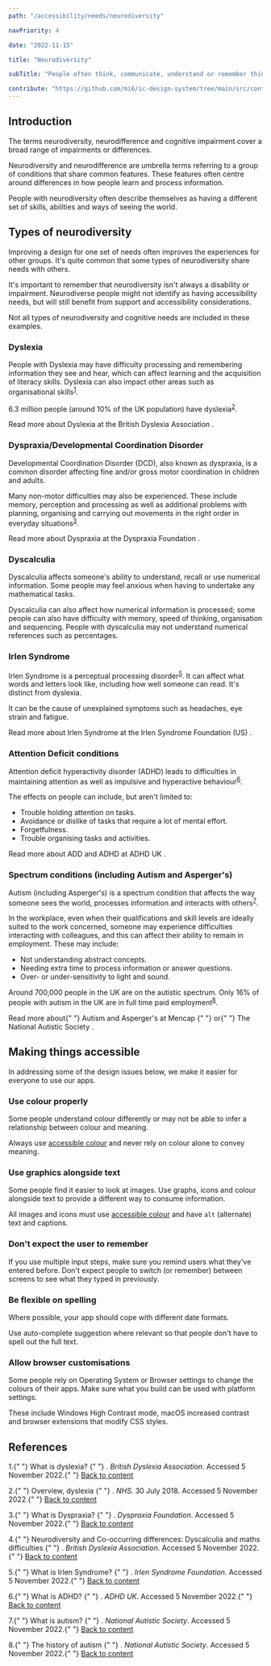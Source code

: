 ```yaml
---
path: "/accessibility/needs/neurodiversity"

navPriority: 4

date: "2022-11-15"

title: "Neurodiversity"

subTitle: "People often think, communicate, understand or remember things in ways we might not consider."

contribute: "https://github.com/mi6/ic-design-system/tree/main/src/content/structured/accessibility/needs/neurodiversity.mdx"
---
```


## Introduction

The terms neurodiversity, neurodifference and cognitive impairment cover a broad range of impairments or differences.

Neurodiversity and neurodifference are umbrella terms referring to a group of conditions that share common features. These features often centre around differences in how people learn and process information.

People with neurodiversity often describe themselves as having a different set of skills, abilities and ways of seeing the world.

## Types of neurodiversity

Improving a design for one set of needs often improves the experiences for other groups. It's quite common that some types of neurodiversity share needs with others.

It's important to remember that neurodiversity isn't always a disability or impairment. Neurodiverse people might not identify as having accessibility needs, but will still benefit from support and accessibility considerations.

Not all types of neurodiversity and cognitive needs are included in these examples.

### Dyslexia

People with Dyslexia may have difficulty processing and remembering information they see and hear, which can affect learning and the acquisition of literacy skills. Dyslexia can also impact other areas such as organisational skills<sup id="ref-1"><a href="#fn-1">1</a></sup>.

6.3 million people (around 10% of the UK population) have dyslexia<sup id="ref-2"><a href="#fn-2">2</a></sup>.

<p>
  <ic-link
    target="_blank"
    href="https://www.bdadyslexia.org.uk/dyslexia/about-dyslexia/what-is-dyslexia"
    rel="noreferer noopener nofollow"
    id="fn-1"
  >
    Read more about Dyslexia at the British Dyslexia Association
  </ic-link>
  .
</p>

### Dyspraxia/Developmental Coordination Disorder

Developmental Coordination Disorder (DCD), also known as dyspraxia, is a common disorder affecting fine and/or gross motor coordination in children and adults.

Many non-motor difficulties may also be experienced. These include memory, perception and processing as well as additional problems with planning, organising and carrying out movements in the right order in everyday situations<sup id="ref-3"><a href="#fn-3">3</a></sup>.

<p>
  <ic-link
    target="_blank"
    href="https://dyspraxiafoundation.org.uk/about-dyspraxia/dyspraxia-glance/"
    rel="noreferer noopener nofollow"
    id="fn-1"
  >
    Read more about Dyspraxia at the Dyspraxia Foundation
  </ic-link>
  .
</p>

### Dyscalculia

Dyscalculia affects someone's ability to understand, recall or use numerical information. Some people may feel anxious when having to undertake any mathematical tasks.

Dyscalculia can also affect how numerical information is processed; some people can also have difficulty with memory, speed of thinking, organisation and sequencing. People with dyscalculia may not understand numerical references such as percentages.

### Irlen Syndrome

Irlen Syndrome is a perceptual processing disorder<sup id="ref-5"><a href="#fn-5">5</a></sup>. It can affect what words and letters look like, including how well someone can read. It's distinct from dyslexia.

It can be the cause of unexplained symptoms such as headaches, eye strain and fatigue.

<p>
  <ic-link
    target="_blank"
    href="https://www.irlensyndrome.org/what-is-irlen-syndrome/"
    rel="noreferer noopener nofollow"
    id="fn-1"
  >
    Read more about Irlen Syndrome at the Irlen Syndrome Foundation (US)
  </ic-link>
  .
</p>

### Attention Deficit conditions

Attention deficit hyperactivity disorder (ADHD) leads to difficulties in maintaining attention as well as impulsive and hyperactive behaviour<sup id="ref-6"><a href="#fn-6">6</a></sup>.

The effects on people can include, but aren't limited to:

- Trouble holding attention on tasks.
- Avoidance or dislike of tasks that require a lot of mental effort.
- Forgetfulness.
- Trouble organising tasks and activities.

<p>
  <ic-link
    target="_blank"
    href="https://adhduk.co.uk/about-adhd/"
    rel="noreferer noopener nofollow"
    id="fn-1"
  >
    Read more about ADD and ADHD at ADHD UK
  </ic-link>
  .
</p>

### Spectrum conditions (including Autism and Asperger's)

Autism (including Asperger's) is a spectrum condition that affects the way someone sees the world, processes information and interacts with others<sup id="ref-7"><a href="#fn-7">7</a></sup>.

In the workplace, even when their qualifications and skill levels are ideally suited to the work concerned, someone may experience difficulties interacting with colleagues, and this can affect their ability to remain in employment. These may include:

- Not understanding abstract concepts.
- Needing extra time to process information or answer questions.
- Over- or under-sensitivity to light and sound.

Around 700,000 people in the UK are on the autistic spectrum. Only 16% of people with autism in the UK are in full time paid employment<sup id="ref-8"><a href="#fn-8">8</a></sup>.

<p>
  Read more about{" "}
  <ic-link
    target="_blank"
    href="https://www.mencap.org.uk/learning-disability-explained/conditions-linked-learning-disability/autism-and-aspergers-syndrome"
    rel="noreferer noopener nofollow"
    id="fn-1"
  >
    Autism and Asperger's at Mencap
  </ic-link>{" "}
  or{" "}
  <ic-link
    target="_blank"
    href="https://www.autism.org.uk/advice-and-guidance/what-is-autism"
    rel="noreferer noopener nofollow"
    id="fn-1"
  >
    The National Autistic Society
  </ic-link>
  .
</p>

## Making things accessible

In addressing some of the design issues below, we make it easier for everyone to use our apps.

### Use colour properly

Some people understand colour differently or may not be able to infer a relationship between colour and meaning.

Always use [accessible colour](/styles/colour) and never rely on colour alone to convey meaning.

### Use graphics alongside text

Some people find it easier to look at images. Use graphs, icons and colour alongside text to provide a different way to consume information.

All images and icons must use [accessible colour](/styles/colour) and have `alt` (alternate) text and captions.

### Don't expect the user to remember

If you use multiple input steps, make sure you remind users what they've entered before. Don't expect people to switch (or remember) between screens to see what they typed in previously.

### Be flexible on spelling

Where possible, your app should cope with different date formats.

Use auto-complete suggestion where relevant so that people don't have to spell out the full text.

### Allow browser customisations

Some people rely on Operating System or Browser settings to change the colours of their apps. Make sure what you build can be used with platform settings.

These include Windows High Contrast mode, macOS increased contrast and browser extensions that modify CSS styles.

## References

<p>
  1.{" "}
  <ic-link
    target="_blank"
    href="https://www.bdadyslexia.org.uk/dyslexia/about-dyslexia/what-is-dyslexia"
    rel="noreferer noopener nofollow"
    id="fn-1"
  >
    What is dyslexia?
  </ic-link>{" "}
  .<i> British Dyslexia Association</i>. Accessed 5 November 2022.{" "}
  <a href="#ref-1">Back to content</a>
</p>
<p>
  2.{" "}
  <ic-link
    target="_blank"
    href="https://www.nhs.uk/conditions/dyslexia"
    rel="noreferer noopener nofollow"
    id="fn-2"
  >
    Overview, dyslexia
  </ic-link>{" "}
  .<i> NHS</i>. 30 July 2018. Accessed 5 November 2022.{" "}
  <a href="#ref-2">Back to content</a>
</p>
<p>
  3.{" "}
  <ic-link
    target="_blank"
    href="https://dyspraxiafoundation.org.uk/about-dyspraxia/dyspraxia-glance/"
    rel="noreferer noopener nofollow"
    id="fn-3"
  >
    What is Dyspraxia?
  </ic-link>{" "}
  .<i> Dyspraxia Foundation</i>. Accessed 5 November 2022.{" "}
  <a href="#ref-3">Back to content</a>
</p>
<p>
  4.{" "}
  <ic-link
    target="_blank"
    href="https://www.bdadyslexia.org.uk/dyslexia/neurodiversity-and-co-occurring-differences/dyscalculia-and-maths-difficulties"
    rel="noreferer noopener nofollow"
    id="fn-4"
  >
    Neurodiversity and Co-occurring differences: Dyscalculia and maths
    difficulties
  </ic-link>{" "}
  .<i> British Dyslexia Association</i>. Accessed 5 November 2022.{" "}
  <a href="#ref-4">Back to content</a>
</p>
<p>
  5.{" "}
  <ic-link
    target="_blank"
    href="https://www.irlensyndrome.org/what-is-irlen-syndrome"
    rel="noreferer noopener nofollow"
    id="fn-5"
  >
    What is Irlen Syndrome?
  </ic-link>{" "}
  .<i> Irlen Syndrome Foundation</i>. Accessed 5 November 2022.{" "}
  <a href="#ref-5">Back to content</a>
</p>
<p>
  6.{" "}
  <ic-link
    target="_blank"
    href="https://adhduk.co.uk/about-adhd"
    rel="noreferer noopener nofollow"
    id="fn-6"
  >
    What is ADHD?
  </ic-link>{" "}
  .<i> ADHD UK</i>. Accessed 5 November 2022.{" "}
  <a href="#ref-6">Back to content</a>
</p>
<p>
  7.{" "}
  <ic-link
    target="_blank"
    href="https://www.autism.org.uk/advice-and-guidance/what-is-autism"
    rel="noreferer noopener nofollow"
    id="fn-7"
  >
    What is autism?
  </ic-link>{" "}
  .<i> National Autistic Society</i>. Accessed 5 November 2022.{" "}
  <a href="#ref-7">Back to content</a>
</p>
<p>
  8.{" "}
  <ic-link
    target="_blank"
    href="https://www.autism.org.uk/about/what-is/myths-facts-stats.aspx"
    rel="noreferer noopener nofollow"
    id="fn-8"
  >
    The history of autism
  </ic-link>{" "}
  .<i> National Autistic Society</i>. Accessed 5 November 2022.{" "}
  <a href="#ref-8">Back to content</a>
</p>
